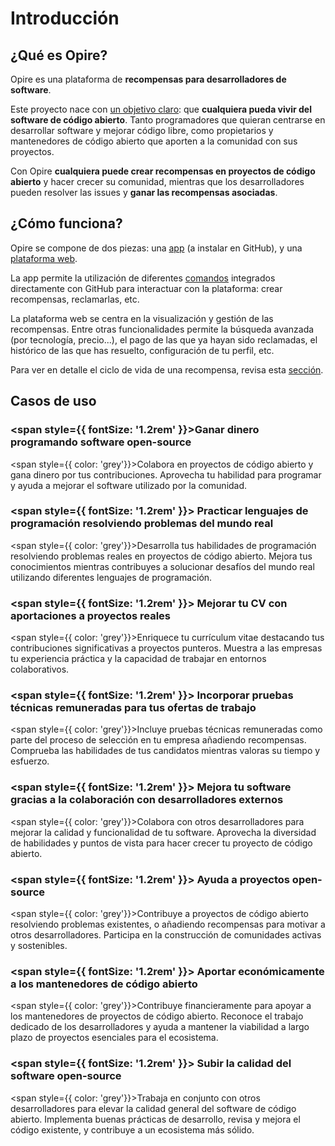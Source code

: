# Introducción

## ¿Qué es Opire?

Opire es una plataforma de **recompensas para desarrolladores de software**.

Este proyecto nace con <u>un objetivo claro</u>: que **cualquiera pueda vivir del software de código abierto**. Tanto programadores que quieran centrarse en desarrollar software y mejorar código libre, como propietarios y mantenedores de código abierto que aporten a la comunidad con sus proyectos. 

Con Opire **cualquiera puede crear recompensas en proyectos de código abierto** y hacer crecer su comunidad, mientras que los desarrolladores pueden resolver las issues y **ganar las recompensas asociadas**.

## ¿Cómo funciona?

Opire se compone de dos piezas: una [app](/es/overview/install-app) (a instalar en GitHub), y una [plataforma web](https://app.opire.dev).

La app permite la utilización de diferentes [comandos](/es/overview/commands) integrados directamente con GitHub para interactuar con la plataforma: crear recompensas, reclamarlas, etc.

La plataforma web se centra en la visualización y gestión de las recompensas. Entre otras funcionalidades permite la búsqueda avanzada (por tecnología, precio...), el pago de las que ya hayan sido reclamadas, el histórico de las que has resuelto, configuración de tu perfil, etc.

Para ver en detalle el ciclo de vida de una recompensa, revisa esta [sección](/es/rewards/workflow).

## Casos de uso

### <span style={{ fontSize: '1.2rem' }}>Ganar dinero programando software open-source</span>
<span style={{ color: 'grey'}}>Colabora en proyectos de código abierto y gana dinero por tus contribuciones. Aprovecha tu habilidad para programar y ayuda a mejorar el software utilizado por la comunidad.</span>

### <span style={{ fontSize: '1.2rem' }}> Practicar lenguajes de programación resolviendo problemas del mundo real</span>
<span style={{ color: 'grey'}}>Desarrolla tus habilidades de programación resolviendo problemas reales en proyectos de código abierto. Mejora tus conocimientos mientras contribuyes a solucionar desafíos del mundo real utilizando diferentes lenguajes de programación.</span>

### <span style={{ fontSize: '1.2rem' }}> Mejorar tu CV con aportaciones a proyectos reales</span>
<span style={{ color: 'grey'}}>Enriquece tu currículum vitae destacando tus contribuciones significativas a proyectos punteros. Muestra a las empresas tu experiencia práctica y la capacidad de trabajar en entornos colaborativos.</span>

### <span style={{ fontSize: '1.2rem' }}> Incorporar pruebas técnicas remuneradas para tus ofertas de trabajo</span>
<span style={{ color: 'grey'}}>Incluye pruebas técnicas remuneradas como parte del proceso de selección en tu empresa añadiendo recompensas. Comprueba las habilidades de tus candidatos mientras valoras su tiempo y esfuerzo.</span>

### <span style={{ fontSize: '1.2rem' }}> Mejora tu software gracias a la colaboración con desarrolladores externos</span>
<span style={{ color: 'grey'}}>Colabora con otros desarrolladores para mejorar la calidad y funcionalidad de tu software. Aprovecha la diversidad de habilidades y puntos de vista para hacer crecer tu proyecto de código abierto.</span>

### <span style={{ fontSize: '1.2rem' }}> Ayuda a proyectos open-source</span>
<span style={{ color: 'grey'}}>Contribuye a proyectos de código abierto resolviendo problemas existentes, o añadiendo recompensas para motivar a otros desarrolladores. Participa en la construcción de comunidades activas y sostenibles.</span>

### <span style={{ fontSize: '1.2rem' }}> Aportar económicamente a los mantenedores de código abierto</span>
<span style={{ color: 'grey'}}>Contribuye financieramente para apoyar a los mantenedores de proyectos de código abierto. Reconoce el trabajo dedicado de los desarrolladores y ayuda a mantener la viabilidad a largo plazo de proyectos esenciales para el ecosistema.</span>

### <span style={{ fontSize: '1.2rem' }}> Subir la calidad del software open-source</span>
<span style={{ color: 'grey'}}>Trabaja en conjunto con otros desarrolladores para elevar la calidad general del software de código abierto. Implementa buenas prácticas de desarrollo, revisa y mejora el código existente, y contribuye a un ecosistema más sólido.</span>
